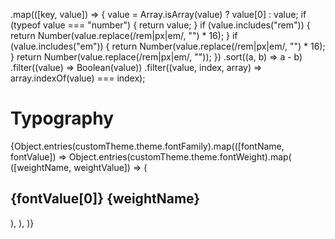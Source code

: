 
  .map(([key, value]) => {
    value = Array.isArray(value) ? value[0] : value;
    if (typeof value === "number") {
      return value;
    }
    if (value.includes("rem")) {
      return Number(value.replace(/rem|px|em/, "") * 16);
    }
    if (value.includes("em")) {
      return Number(value.replace(/rem|px|em/, "") * 16);
    }
    return Number(value.replace(/rem|px|em/, ""));
  })
  .sort((a, b) => a - b)
  .filter((value) => Boolean(value))
  .filter((value, index, array) => array.indexOf(value) === index);

<Meta title="Framework/Typography" />

# Typography

<div>
  {Object.entries(customTheme.theme.fontFamily).map(([fontName, fontValue]) =>
    Object.entries(customTheme.theme.fontWeight).map(
      ([weightName, weightValue]) => (
        <div key={fontName + weightName}>
          <h2>
            {fontValue[0]} {weightName}
          </h2>
          <Typeset
            fontSizes={fontSize}
            fontWeight={weightValue}
            sampleText="Lorem ipsum dolor sit amet, consectetur adipiscing elit."
            fontFamily={fontValue}
          />
        </div>
      ),
    ),
  )}
</div>

